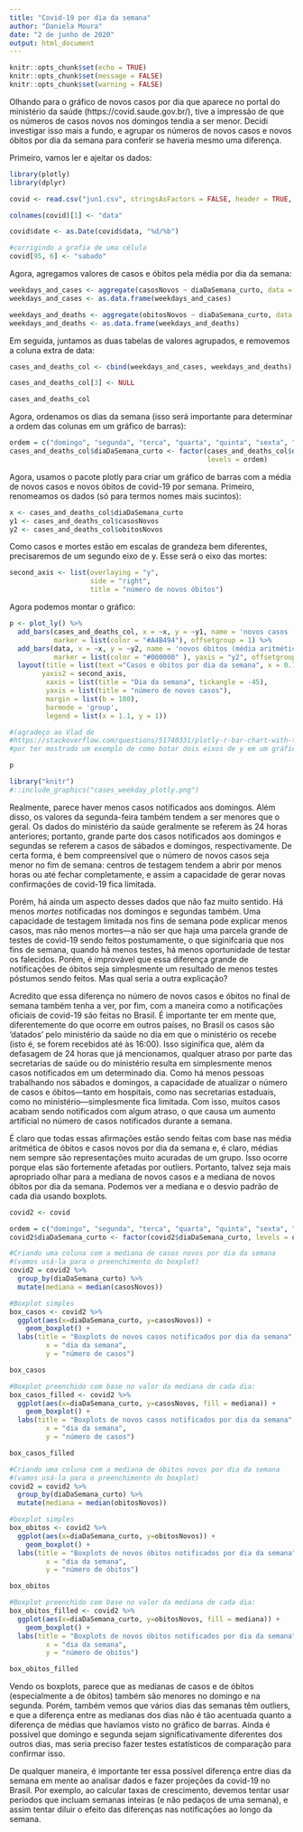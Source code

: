 ---
title: "Covid-19 por dia da semana"
author: "Daniela Moura"
date: "2 de junho de 2020"
output: html_document
---

```{r setup, include=FALSE}
knitr::opts_chunk$set(echo = TRUE)
knitr::opts_chunk$set(message = FALSE)
knitr::opts_chunk$set(warning = FALSE)
```

Olhando para o gráfico de novos casos por dia que aparece no portal do ministério da saúde (https://covid.saude.gov.br/), tive a impressão de que os números de casos novos nos domingos tendia  a ser menor. Decidi investigar isso mais a fundo, e agrupar os números de novos casos e novos óbitos por dia da semana para conferir se haveria mesmo uma diferença.    

Primeiro, vamos ler e ajeitar os dados:
```{r}
library(plotly)
library(dplyr)

covid <- read.csv("jun1.csv", stringsAsFactors = FALSE, header = TRUE, sep = ";")

colnames(covid)[1] <- "data"

covid$date <- as.Date(covid$data, "%d/%b")

#corrigindo a grafia de uma célula
covid[95, 6] <- "sabado"
```


Agora, agregamos valores de casos e óbitos pela média por dia da semana:
```{r}
weekdays_and_cases <- aggregate(casosNovos ~ diaDaSemana_curto, data = covid, FUN = mean)
weekdays_and_cases <- as.data.frame(weekdays_and_cases)

weekdays_and_deaths <- aggregate(obitosNovos ~ diaDaSemana_curto, data = covid, FUN = mean)
weekdays_and_deaths <- as.data.frame(weekdays_and_deaths)
```

Em seguida, juntamos as duas tabelas de valores agrupados, e removemos a coluna extra de data:
```{r}
cases_and_deaths_col <- cbind(weekdays_and_cases, weekdays_and_deaths)

cases_and_deaths_col[3] <- NULL

cases_and_deaths_col
```


Agora, ordenamos os dias da semana (isso será importante para determinar a ordem das colunas em um gráfico de barras):
```{r}
ordem = c("domingo", "segunda", "terca", "quarta", "quinta", "sexta", "sabado")
cases_and_deaths_col$diaDaSemana_curto <- factor(cases_and_deaths_col$diaDaSemana_curto, 
                                                 levels = ordem)
```

Agora, usamos o pacote plotly para criar um gráfico de barras com a média de novos casos e novos óbitos de covid-19 por semana.
Primeiro, renomeamos os dados (só para termos nomes mais sucintos):
```{r}
x <- cases_and_deaths_col$diaDaSemana_curto
y1 <- cases_and_deaths_col$casosNovos
y2 <- cases_and_deaths_col$obitosNovos
```

Como casos e mortes estão em escalas de grandeza bem diferentes, precisaremos de um segundo eixo de y. Esse será o eixo das mortes:
```{r}
second_axis <- list(overlaying = "y",
                    side = "right",
                    title = "número de novos óbitos")
```

Agora podemos montar o gráfico:
```{r, out.width="100%"}

p <- plot_ly() %>% 
  add_bars(cases_and_deaths_col, x = ~x, y = ~y1, name = 'novos casos (média aritmética)', 
           marker = list(color = "#A4B494"), offsetgroup = 1) %>%
  add_bars(data, x = ~x, y = ~y2, name = 'novos óbitos (média aritmética)', 
           marker = list(color = "#000000" ), yaxis = "y2", offsetgroup = 2) %>%
  layout(title = list(text ="Casos e óbitos por dia da semana", x = 0.14),
        yaxis2 = second_axis,
         xaxis = list(title = "Dia da semana", tickangle = -45),
         yaxis = list(title = "número de novos casos"),
         margin = list(b = 100),
         barmode = 'group',
         legend = list(x = 1.1, y = 1))

#(agradeço ao Vlad de 
#https://stackoverflow.com/questions/51740331/plotly-r-bar-chart-with-two-axes
#por ter mostrado um exemplo de como botar dois eixos de y em um gráfico só)

p

library("knitr")
#::include_graphics("cases_weekday_plotly.png")

```

Realmente, parece haver menos casos notificados aos domingos. Além disso, os valores da segunda-feira também tendem a ser menores que o geral. Os dados do ministério da saúde geralmente se referem às 24 horas anteriores; portanto, grande parte dos casos notificados aos domingos e segundas se referem a casos de sábados e domingos, respectivamente. De certa forma, é bem compreensível que o número de novos casos seja menor no fim de semana: centros de testagem tendem a abrir por menos horas ou até fechar completamente, e assim a capacidade de gerar novas confirmações de covid-19 fica limitada.

Porém, há ainda um aspecto desses dados que não faz muito sentido. Há menos *mortes* notificadas nos domingos e segundas também. Uma capacidade de testagem limitada nos fins de semana pode explicar menos casos, mas não menos mortes---a não ser que haja uma parcela grande de testes de covid-19 sendo feitos postumamente, o que siginifcaria que nos fins de semana, quando há menos testes, há menos oportunidade de testar os falecidos. Porém, é improvável que essa diferença grande de notificações de óbitos seja simplesmente um resultado de menos testes póstumos sendo feitos. Mas qual seria a outra explicação?

Acredito que essa diferença no número de novos casos e óbitos no final de semana também tenha a ver, por fim, com a maneira como a notificações oficiais de covid-19 são feitas no Brasil. É importante ter em mente que, diferentemente do que ocorre em outros países, no Brasil os casos são 'datados' pelo ministério da saúde no dia em que o ministério os recebe (isto é, se forem recebidos até às 16:00). Isso siginifica que, além da defasagem de 24 horas que já mencionamos, qualquer atraso por parte das secretarias de saúde ou do ministério resulta em simplesmente menos casos notificados em um determinado dia. Como há menos pessoas trabalhando nos sábados e domingos, a capacidade de atualizar o número de casos e óbitos---tanto em hospitais, como nas secretarias estaduais, como no ministério---simplesmente fica limitada. Com isso, muitos casos acabam sendo notificados com algum atraso, o que causa um aumento artificial no número de casos notificados durante a semana. 

É claro que todas essas afirmações estão sendo feitas com base nas média aritmética de óbitos e casos novos por dia da semana e, é claro, médias nem sempre são representações muito acuradas de um grupo. Isso ocorre porque elas são fortemente afetadas por outliers. Portanto, talvez seja mais apropriado olhar para a mediana de novos casos e a mediana de novos óbitos por dia da semana. Podemos ver a mediana e o desvio padrão de cada dia usando boxplots.

```{r}

covid2 <- covid

ordem = c("domingo", "segunda", "terca", "quarta", "quinta", "sexta", "sabado")
covid2$diaDaSemana_curto <- factor(covid2$diaDaSemana_curto, levels = ordem)

#Criando uma coluna com a mediana de casos novos por dia da semana 
#(vamos usá-la para o preenchimento do boxplot)
covid2 = covid2 %>%
  group_by(diaDaSemana_curto) %>% 
  mutate(mediana = median(casosNovos))

#Boxplot simples
box_casos <- covid2 %>%
  ggplot(aes(x=diaDaSemana_curto, y=casosNovos)) +
    geom_boxplot() + 
  labs(title = "Boxplots de novos casos notificados por dia da semana",
         x = "dia da semana",
         y = "número de casos")

box_casos

#Boxplot preenchido com base no valor da mediana de cada dia:
box_casos_filled <- covid2 %>%
  ggplot(aes(x=diaDaSemana_curto, y=casosNovos, fill = mediana)) +
    geom_boxplot() + 
  labs(title = "Boxplots de novos casos notificados por dia da semana",
         x = "dia da semana",
         y = "número de casos")

box_casos_filled

```


```{r}

#Criando uma coluna com a mediana de óbitos novos por dia da semana 
#(vamos usá-la para o preenchimento do boxplot)
covid2 = covid2 %>%
  group_by(diaDaSemana_curto) %>% 
  mutate(mediana = median(obitosNovos))

#boxplot simples
box_obitos <- covid2 %>%
  ggplot(aes(x=diaDaSemana_curto, y=obitosNovos)) +
    geom_boxplot() + 
  labs(title = "Boxplots de novos óbitos notificados por dia da semana","white", 
         x = "dia da semana",
         y = "número de óbitos")

box_obitos

#Boxplot preenchido com base no valor da mediana de cada dia:
box_obitos_filled <- covid2 %>%
  ggplot(aes(x=diaDaSemana_curto, y=obitosNovos, fill = mediana)) +
    geom_boxplot() + 
  labs(title = "Boxplots de novos óbitos notificados por dia da semana","white", 
         x = "dia da semana",
         y = "número de óbitos")

box_obitos_filled

```

Vendo os boxplots, parece que as medianas de casos e de óbitos (especialmente a de óbitos) também são menores no domingo e na segunda. Porém, também vemos que vários dias das semanas têm outliers, e que a diferença entre as medianas dos dias não é tão acentuada quanto a diferença de médias que havíamos visto no gráfico de barras. Ainda é possível que domingo e segunda sejam significativamente diferentes dos outros dias, mas seria preciso fazer testes estatísticos de comparação para confirmar isso.

De qualquer maneira, é importante ter essa possível diferença entre dias da semana em mente ao analisar dados e fazer projeções da covid-19 no Brasil. Por exemplo, ao calcular taxas de crescimento, devemos tentar usar períodos que incluam semanas inteiras (e não pedaços de uma semana), e assim tentar diluir o efeito das diferenças nas notificações ao longo da semana. 
